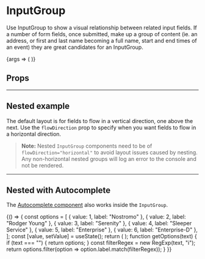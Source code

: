 
# InputGroup

<ComponentStatus stage="rc" responsive="no" accessible="yes" />

<Meta title="Components/InputGroup" component={InputGroup} />

Use InputGroup to show a visual relationship between related input fields. If a
number of form fields, once submitted, make up a group of content (ie. an
address, or first and last name becoming a full name, start and end times of an
event) they are great candidates for an InputGroup.

<Canvas>
  <Story name="InputGroup" args={{ flowDirection: "horizontal" }}>
    {args => (
      <InputGroup {...args}>
        <InputTime defaultValue={new CivilTime(8, 0)} />
        <InputTime defaultValue={new CivilTime(17, 0)} />
      </InputGroup>
    )}
  </Story>
</Canvas>

## Props

<ArgsTable of={InputGroup} />

---

## Nested example

The default layout is for fields to flow in a vertical direction, one above the
next. Use the `flowDirection` prop to specify when you want fields to flow in a
horizontal direction.

> **Note:** Nested `InputGroup` components need to be of
> `flowDirection="horizontal"` to avoid layout issues caused by nesting. Any
> non-horizontal nested groups will log an error to the console and not be
> rendered.

<Canvas>
  <InputGroup>
    <InputText placeholder="Street 1" />
    <InputText placeholder="Street 2" />
    <InputGroup flowDirection="horizontal">
      <InputText placeholder="City" />
      <InputText placeholder="Province" />
    </InputGroup>
    <InputGroup flowDirection="horizontal">
      <InputText placeholder="Zip code" />
      <InputText placeholder="Country" />
    </InputGroup>
  </InputGroup>
</Canvas>

---

## Nested with Autocomplete

The [Autocomplete component](/components/autocomplete) also works inside the
`InputGroup`.

<Canvas>
  <ExampleWithHooks>
    {() => {
      const options = [
        { value: 1, label: "Nostromo" },
        { value: 2, label: "Rodger Young" },
        { value: 3, label: "Serenity" },
        { value: 4, label: "Sleeper Service" },
        { value: 5, label: "Enterprise" },
        { value: 6, label: "Enterprise-D" },
      ];
      const [value, setValue] = useState();
      return (
        <InputGroup>
          <InputText placeholder="Street 1" />
          <InputText placeholder="Street 2" />
          <InputGroup flowDirection="horizontal">
            <InputText placeholder="City" />
            <Autocomplete
              value={value}
              initialOptions={[]}
              onChange={setValue}
              getOptions={getOptions}
              placeholder="Autocomplete this!"
            />
          </InputGroup>
          <InputGroup flowDirection="horizontal">
            <InputText placeholder="Zip code" />
            <InputText placeholder="Country" />
          </InputGroup>
        </InputGroup>
      );
      function getOptions(text) {
        if (text === "") {
          return options;
        }
        const filterRegex = new RegExp(text, "i");
        return options.filter(option => option.label.match(filterRegex));
      }
    }}
  </ExampleWithHooks>
</Canvas>
